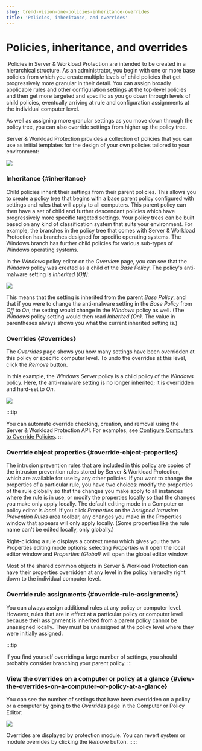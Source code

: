 ```yaml
---
slug: trend-vision-one-policies-inheritance-overrides
title: 'Policies, inheritance, and overrides'
---
```

# Policies, inheritance, and overrides

:Policies in Server & Workload Protection are intended to be created in a hierarchical structure. As an administrator, you begin with one or more base policies from which you create multiple levels of child policies that get progressively more granular in their detail. You can assign broadly applicable rules and other configuration settings at the top-level policies and then get more targeted and specific as you go down through levels of child policies, eventually arriving at rule and configuration assignments at the individual computer level.

As well as assigning more granular settings as you move down through the policy tree, you can also override settings from higher up the policy tree.

Server & Workload Protection provides a collection of policies that you can use as initial templates for the design of your own policies tailored to your environment:

![](/images/policy-tree=125ed8d9-01f4-4704-8341-9ba95778a5f8.webp)

### Inheritance {#inheritance}

Child policies inherit their settings from their parent policies. This allows you to create a policy tree that begins with a base parent policy configured with settings and rules that will apply to all computers. This parent policy can then have a set of child and further descendant policies which have progressively more specific targeted settings. Your policy trees can be built based on any kind of classification system that suits your environment. For example, the branches in the policy tree that comes with Server & Workload Protection has branches designed for specific operating systems. The Windows branch has further child policies for various sub-types of Windows operating systems.

In the *Windows* policy editor on the *Overview* page, you can see that the *Windows* policy was created as a child of the *Base Policy*. The policy's anti-malware setting is *Inherited (Off)*:

![](/images/2016-07-07_000101_DS10=56e9aa52-1fb7-48c3-aeeb-e663fe38b722.webp)

This means that the setting is inherited from the parent *Base Policy*, and that if you were to change the anti-malware setting in the *Base Policy* from *Off* to *On*, the setting would change in the *Windows* policy as well. (The *Windows* policy setting would then read *Inherited (On)*. The value in parentheses always shows you what the current inherited setting is.)

### Overrides {#overrides}

The *Overrides* page shows you how many settings have been overridden at this policy or specific computer level. To undo the overrides at this level, click the *Remove* button.

In this example, the *Windows Server* policy is a child policy of the *Windows* policy. Here, the anti-malware setting is no longer inherited; it is overridden and hard-set to *On*.

![](/images/policy-windows-server=8fd33b41-9c08-4788-9c45-3dc8c2dbe3e6.webp)

:::tip

You can automate override checking, creation, and removal using the Server & Workload Protection API. For examples, see [Configure Computers to Override Policies](override-policies-computer.mdx).
:::

### Override object properties {#override-object-properties}

The intrusion prevention rules that are included in this policy are copies of the intrusion prevention rules stored by Server & Workload Protection, which are available for use by any other policies. If you want to change the properties of a particular rule, you have two choices: modify the properties of the rule globally so that the changes you make apply to all instances where the rule is in use, or modify the properties locally so that the changes you make only apply locally. The default editing mode in a Computer or policy editor is *local*. If you click *Properties* on the *Assigned Intrusion Prevention Rules* area toolbar, any changes you make in the Properties window that appears will only apply locally. (Some properties like the rule name can't be edited locally, only globally.)

Right-clicking a rule displays a context menu which gives you the two Properties editing mode options: selecting *Properties* will open the local editor window and *Properties (Global)* will open the global editor window.

Most of the shared common objects in Server & Workload Protection can have their properties overridden at any level in the policy hierarchy right down to the individual computer level.

### Override rule assignments {#override-rule-assignments}

You can always assign additional rules at any policy or computer level. However, rules that are in effect at a particular policy or computer level because their assignment is inherited from a parent policy cannot be unassigned locally. They must be unassigned at the policy level where they were initially assigned.

:::tip

If you find yourself overriding a large number of settings, you should probably consider branching your parent policy.
:::

### View the overrides on a computer or policy at a glance {#view-the-overrides-on-a-computer-or-policy-at-a-glance}

You can see the number of settings that have been overridden on a policy or a computer by going to the *Overrides* page in the Computer or Policy Editor:

![](/images/policy-windows-server-overrides=57bea30c-5979-430e-bf73-367a347bf276.webp)

Overrides are displayed by protection module. You can revert system or module overrides by clicking the *Remove* button.
:::::
